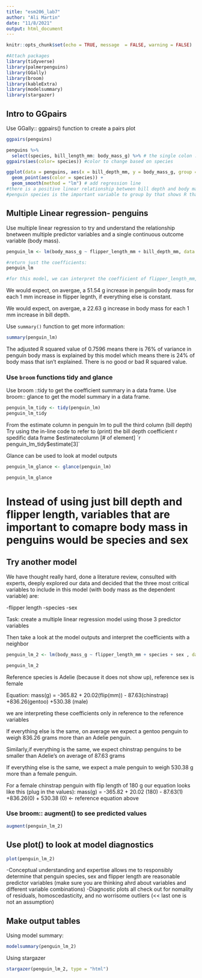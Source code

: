 ```yaml
---
title: "esm206_lab7"
author: "Ali Martin"
date: "11/8/2021"
output: html_document
---
```


```r
knitr::opts_chunk$set(echo = TRUE, message  = FALSE, warning = FALSE)

#Attach packages
library(tidyverse)
library(palmerpenguins)
library(GGally)
library(broom)
library(kableExtra)
library(modelsummary)
library(stargazer)
```



## Intro to GGpairs

Use GGally:: ggpairs() function to create a pairs plot

```r
ggpairs(penguins)
```

```r
penguins %>% 
  select(species, bill_length_mm: body_mass_g) %>% # the single colon :shows selected columns from bill length all the way to body mass
ggpairs(aes(color= species)) #color to change based on species

ggplot(data = penguins, aes(x = bill_depth_mm, y = body_mass_g, group = species)) +
  geom_point(aes(color = species)) +
  geom_smooth(method = "lm") # add regression line
#there is a positive linear relationship between bill depth and body mass
#penguin species is the important variable to group by that shows R that there is a positive relationship
```

## Multiple Linear regression- penguins

Use multiple linear regression to try and understand the relationship bnetween multiple predictor variables and a single continuous outcome variable (body mass).

```r
penguin_lm <- lm(body_mass_g ~ flipper_length_mm + bill_depth_mm, data = penguins) #write in formula notation: dependent variable on left side (as a function) of the predictor variables on the right side

#return just the coefficients:
penguin_lm

#for this model, we can interpret the coefficient of flipper_length_mm, 51.54 as on average we would expect a 1 mm increase in flipper length to be associated with a 51.54 g increase in body mass (if everything else is constant). 
```

We would expect, on avergae, a 51.54 g increase in penguiin body mass for each 1 mm increase in flipper legnth, if everything else is constant. 

We would expect, on avergae, a 22.63 g increase in body mass for each 1 mm increase in bill depth. 

Use `summary()` function to get more information:

```r
summary(penguin_lm)
```
The adjusted R squared value of 0.7596 means there is 76% of variance in penguin body mass is explained by this model which means there is 24% of body mass that isn't explained. There is no good or bad R squared value. 

### Use `broom` functions tidy and glance

Use broom ::tidy to get the coefficient summary in a data frame.
Use broom:: glance to get the model summary in a data frame. 

```r
penguin_lm_tidy <- tidy(penguin_lm)
penguin_lm_tidy
```

From the estimate column in penguin lm to pull the third column (bill depth)
Try using the in-line code to refer to (print) the bill depth coefficient
r spedific data frame $estimatecolumn [# of element]
`r penguin_lm_tidy$estimate[3]`

Glance can be used to look at model outputs

```r
penguin_lm_glance <- glance(penguin_lm)

penguin_lm_glance
```
# Instead of using just bill depth and flipper length, variables that are important to comapre body mass in penguins would be species and sex 

## Try another model
We have thought really hard, done a literature review, consulted with experts, deeply explored our data and decided that the three most critical variables to include in this model (with body mass as the dependent variable) are:

-flipper length
-species
-sex

Task: create a multiple linear regression model using those 3 predictor variables

Then take a look at the model outputs and interpret the coefficients with a neighbor

```r
penguin_lm_2 <- lm(body_mass_g ~ flipper_length_mm + species + sex , data = penguins) 

penguin_lm_2
```

Reference species is Adelie (because it does not show up), reference sex is female 

Equation: mass(g) = -365.82 + 20.02(flip(mm)) - 87.63(chinstrap) +836.26(gentoo) +530.38 (male)

we are interpreting these coefficients only in reference to the reference variables

If everything else is the same, on average we expect a gentoo penguin to weigh 836.26 grams more than an Adelie penguin.

Similarly,if everything is the same,  we expect chinstrap penguins to be smaller than Adelie's on average of 87.63 grams

If everything else is the same, we expect a male penguin to weigh 530.38 g more than a female penguin.

For a female chinstrap penguin with flip length of 180 g our equation looks like this (plug in the values):
mass(g) = -365.82 + 20.02 (180) - 87.63(1) +836.26(0) + 530.38 (0) <- reference equation above


### Use broom:: augment() to see predicted values 

```r
augment(penguin_lm_2)
```
## Use plot() to look at model diagnostics

```r
plot(penguin_lm_2)
```

-Conceptual understanding and expertise allows me to responsibly determine that penguin species, sex and flipper length are reasonable predictor variables (make sure you are thinking ahrd about variables and different variable combinations)
-Diagnostic plots all check out for nomality of residuals, homoscedasticity, and no worrisome outliers (<< last one is not an assumption)

## Make output tables

Using model summary:

```r
modelsummary(penguin_lm_2)
```

Using stargazer

```r
stargazer(penguin_lm_2, type = "html")
```

